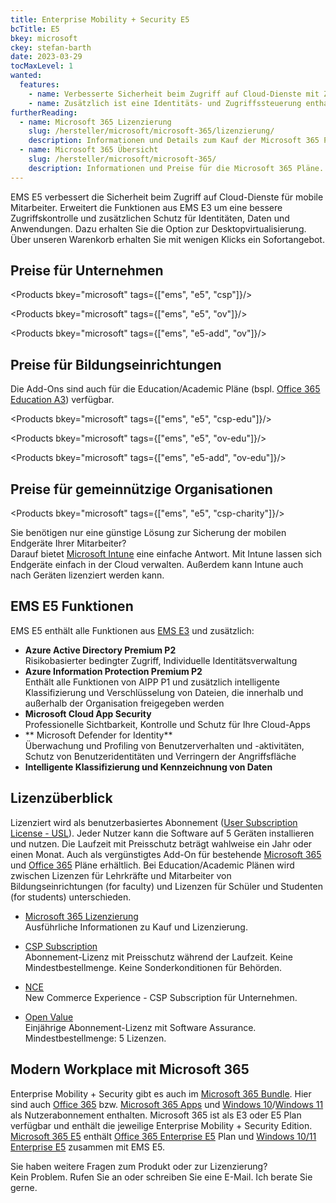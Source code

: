 ```yaml
---
title: Enterprise Mobility + Security E5
bcTitle: E5
bkey: microsoft
ckey: stefan-barth
date: 2023-03-29
tocMaxLevel: 1
wanted:
  features:
    - name: Verbesserte Sicherheit beim Zugriff auf Cloud-Dienste mit Zugriffssteuerung und Desktop-Virtualisierung
    - name: Zusätzlich ist eine Identitäts- und Zugriffssteuerung enthalten
furtherReading:
  - name: Microsoft 365 Lizenzierung
    slug: /hersteller/microsoft/microsoft-365/lizenzierung/
    description: Informationen und Details zum Kauf der Microsoft 365 Pläne.
  - name: Microsoft 365 Übersicht
    slug: /hersteller/microsoft/microsoft-365/
    description: Informationen und Preise für die Microsoft 365 Pläne.
---
```




<Intro>

EMS E5 verbessert die Sicherheit beim Zugriff auf Cloud-Dienste für mobile Mitarbeiter. Erweitert die Funktionen aus EMS E3 um eine bessere Zugriffskontrolle und zusätzlichen Schutz für Identitäten, Daten und Anwendungen. Dazu erhalten Sie die Option zur Desktopvirtualisierung.
Über unseren Warenkorb erhalten Sie mit wenigen Klicks ein Sofortangebot.

</Intro>

<TOC />


## Preise für Unternehmen

<Products bkey="microsoft" tags={["ems", "e5", "csp"]}/>

<Products bkey="microsoft" tags={["ems", "e5", "ov"]}/>

<Products bkey="microsoft" tags={["ems", "e5-add", "ov"]}/>


## Preise für Bildungseinrichtungen

Die Add-Ons sind auch für die Education/Academic Pläne (bspl. [Office 365 Education A3](/hersteller/microsoft/office-365/education-a3/)) verfügbar.


<Products bkey="microsoft" tags={["ems", "e5", "csp-edu"]}/>

<Products bkey="microsoft" tags={["ems", "e5", "ov-edu"]}/>

<Products bkey="microsoft" tags={["ems", "e5-add", "ov-edu"]}/>


## Preise für gemeinnützige Organisationen

<Products bkey="microsoft" tags={["ems", "e5", "csp-charity"]}/>


<Info>

Sie benötigen nur eine günstige Lösung zur Sicherung der mobilen Endgeräte Ihrer Mitarbeiter?<br />
Darauf bietet [Microsoft Intune](/hersteller/microsoft/intune/) eine einfache Antwort.
Mit Intune lassen sich Endgeräte einfach in der Cloud verwalten. Außerdem kann Intune auch nach Geräten lizenziert werden kann.

</Info>


## EMS E5 Funktionen

EMS E5 enthält alle Funktionen aus [EMS E3](/hersteller/microsoft/enterprise-mobility-security/e3/) und zusätzlich:

<ArrowList>

- **Azure Active Directory Premium P2**<br />
  Risikobasierter bedingter Zugriff, Individuelle Identitätsverwaltung
- **Azure Information Protection Premium P2**<br />
  Enthält alle Funktionen von AIPP P1 und zusätzlich intelligente Klassifizierung und Verschlüsselung von Dateien, die innerhalb und außerhalb der Organisation freigegeben werden
- **Microsoft Cloud App Security**<br />
  Professionelle Sichtbarkeit, Kontrolle und Schutz für Ihre Cloud-Apps
- ** Microsoft Defender for Identity**<br />
  Überwachung und Profiling von Benutzerverhalten und -aktivitäten, Schutz von Benutzeridentitäten und Verringern der Angriffsfläche
- **Intelligente Klassifizierung und Kennzeichnung von Daten**

</ArrowList>


## Lizenzüberblick

Lizenziert wird als benutzerbasiertes Abonnement ([User Subscription License - USL](/hersteller/microsoft/microsoft-365/lizenzierung/#user-subscription-license-usl)). Jeder Nutzer kann die Software auf 5 Geräten installieren und nutzen. Die Laufzeit mit Preisschutz beträgt wahlweise ein Jahr oder einen Monat.
Auch als vergünstigtes Add-On für bestehende [Microsoft 365](/hersteller/microsoft/microsoft-365/) und [Office 365](/hersteller/microsoft/office-365/) Pläne erhältlich.
Bei Education/Academic Plänen wird zwischen Lizenzen für Lehrkräfte und Mitarbeiter von Bildungseinrichtungen (for faculty) und Lizenzen für Schüler und Studenten (for students) unterschieden.

<ArrowList>

- [Microsoft 365 Lizenzierung](/hersteller/microsoft/microsoft-365/lizenzierung/)<br />
  Ausführliche Informationen zu Kauf und Lizenzierung.

- [CSP Subscription](/hersteller/microsoft/csp/)<br />
  Abonnement-Lizenz mit Preisschutz während der Laufzeit. Keine Mindestbestellmenge. Keine Sonderkonditionen für Behörden.

- [NCE](/hersteller/microsoft/microsoft-365/lizenzierung/#new-commerce-experience-nce)<br />
  New Commerce Experience - CSP Subscription für Unternehmen.

- [Open Value](/hersteller/microsoft/open-value/)<br />
  Einjährige Abonnement-Lizenz mit Software Assurance. Mindestbestellmenge: 5 Lizenzen.

</ArrowList>


## Modern Workplace mit Microsoft 365

Enterprise Mobility + Security gibt es auch im [Microsoft 365 Bundle](/hersteller/microsoft/microsoft-365/). Hier sind auch [Office 365](/hersteller/microsoft/office-365/) bzw. [Microsoft 365 Apps](/hersteller/microsoft/microsoft-365/) und [Windows 10](/hersteller/microsoft/windows/)/[Windows 11](/hersteller/microsoft/windows/) als Nutzerabonnement enthalten.
Microsoft 365 ist als E3 oder E5 Plan verfügbar und enthält die jeweilige Enterprise Mobility + Security Edition. [Microsoft 365 E5](/hersteller/microsoft/microsoft-365/enterprise-e5/) enthält [Office 365 Enterprise E5](/hersteller/microsoft/office-365/enterprise-e5/) Plan und [Windows 10/11 Enterprise E5](/hersteller/microsoft/windows/enterprise/) zusammen mit EMS E5.


<GetInTouch theme="light">

Sie haben weitere Fragen zum Produkt oder zur Lizenzierung?<br />
Kein Problem. Rufen Sie an oder schreiben Sie eine E-Mail. Ich berate Sie gerne.

</GetInTouch>
